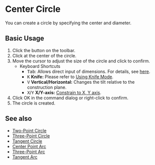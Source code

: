 
# Center Circle 

<Reference shortcut="" command="Center Circle" button="Toolbar" buttonIcon='button-center-circle' />

You can create a circle by specifying the center and diameter. 

## Basic Usage

1. Click the <ButtonIcon type="button-center-circle" /> button on the toolbar.
2. Click at the center of the circle.
3. Move the cursor to adjust the size of the circle and click to confirm.
   - <Kst>Keyboard Shortcuts</Kst>
      - <kbd>Tab</kbd>: Allows direct input of dimensions. For details, see [here](/tool/sketching-essentials#specify-dimensions-numerically).
      - <kbd>K</kbd> **Knife:** Please refer to [Using Knife Mode](/tool/sketching-essentials#use-knife-mode).
      - <kbd>V</kbd> **Vertical/Horizontal:** Changes the tilt relative to the construction plane.
      - <kbd>X</kbd>/<kbd>Y</kbd> **X/Y-axis:** [Constrain to X, Y axis](/tool/sketching-essentials#constrain-to-an-axis).
4. Click OK in the command dialog or right-click to confirm.
5. The circle is created.

<VideoPlayer fileName="center-circle"/>

## See also
- [Two-Point Circle](two-point-circle)
- [Three-Point Circle](three-point-circle)
- [Tangent Circle](tangent-circle)
- [Center Point Arc](center-point-arc)
- [Three-Point Arc](three-point-arc)
- [Tangent Arc](tangent-arc)


